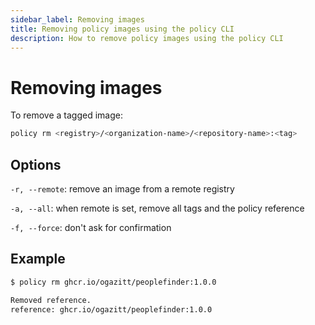 ```yaml
---
sidebar_label: Removing images
title: Removing policy images using the policy CLI
description: How to remove policy images using the policy CLI
---
```


# Removing images

To remove a tagged image:

```bash
policy rm <registry>/<organization-name>/<repository-name>:<tag>
```

## Options

`-r, --remote`: remove an image from a remote registry

`-a, --all`: when remote is set, remove all tags and the policy reference

`-f, --force`: don't ask for confirmation

## Example

```bash
$ policy rm ghcr.io/ogazitt/peoplefinder:1.0.0

Removed reference.
reference: ghcr.io/ogazitt/peoplefinder:1.0.0
```
